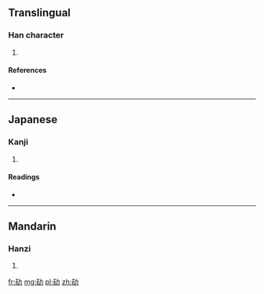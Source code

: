 ==Translingual==

===Han character===
{{Han char|rn=19|rad=力|as=05|sn=7|four=|canj=一口大尸 (MRKS)}}

# {{defn|Han|sort=力05}}

====References====
* {{Han ref|kx=0147.060|dkj=02322|dj=0331.090|hdz=10368.050|uh=52AF|ud=21167}}

----

==Japanese==

===Kanji===
{{ja-kanji|grade=|rs=力05}}

# {{defn|lang=ja|sort=力05}}

====Readings====
* {{ja-readings|on=[[しょ]] (sho)|kun=[[つよい]] (tsuyoi)}}

----

==Mandarin==

===Hanzi===
{{cmn-hanzi|pin=[[zhū]] ([[zhu1]])|wg=chu<sup>1</sup>}}

# {{defn|lang=cmn|sort=力05}}

[[fr:劯]]
[[mg:劯]]
[[pl:劯]]
[[zh:劯]]